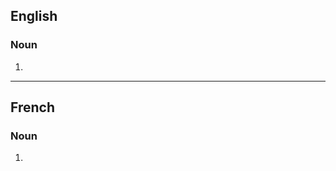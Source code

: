==English==

===Noun===
{{head|en|noun form}}

# {{plural of|en|inflammation}}

----

==French==

===Noun===
{{head|fr|noun plural form|g=f}}

# {{plural of|fr|inflammation}}